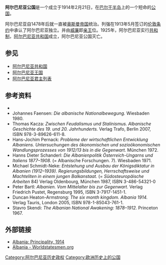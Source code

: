 {{Refimprove|date=2013年3月}}
{{Infobox Former Country
|native_name            = Principata e Shqipërisë
|conventional_long_name = 阿尔巴尼亚公国
|common_name            = 阿尔巴尼亚
|continent              = 欧洲
|region                 = 巴尔干半岛
|country                = 阿尔巴尼亚
|era                    = [[一战|一战]]/[[战间期|战间期]]
|government_type        = [[公国|公国]]
|year_start             = 1914年
|year_end               = 1925年
|life_span              = 1914–1917<br/>1920–1925
|date_start             = 2月21日
|date_end               = 1月31日
|p1                     = 独立阿尔巴尼亚
|flag_p1                = Flag of Albanian Provisional Government (1912-1914).svg
|p2                     = 意属阿尔巴尼亚保护国
|flag_p2                = Flag of Italy (1861-1946).svg
|s1                     = 意属阿尔巴尼亚保护国
|flag_s1                = Flag of Italy (1861-1946).svg
|s2                     = 阿尔巴尼亚共和国 (1925年－1928年)
|flag_s2                = Flag of Albania (1920-1926).svg
|image_flag             = Flag of Albania (1914-1920).svg
|image_coat             = Coat of arms of the Principality of Albania.svg
|image_map              = Principality of Albania (1914).svg
|capital                = [[都拉斯|都拉斯]]
|national_motto         = ''Atdheu mbi te gjitha''<br>“祖国高于一切”
|national_anthem        = 《[[旗之赞歌|旗之赞歌]]》
|common_languages       = [[阿尔巴尼亚语|阿尔巴尼亚语]]
|title_leader           = [[阿爾巴尼亞君主列表|亲王]]
|leader1                = [[威廉_(阿尔巴尼亚)|威廉]]
|year_leader1           = 1914
|title_representative   = [[阿尔巴尼亚国家元首|政府主席]]
|representative1        = [[埃萨德·帕夏·托普塔尼|埃萨德·帕夏·托普塔尼]]<small>（首）</small>
|year_representative1   = 1914–1916
|representative5        = [[最高摄政会议|最高摄政会议]]<small>（末）</small>
|year_representative5   = 1920–1925
|title_deputy           = [[阿尔巴尼亚总理|总理]]
|deputy1                = [[图尔汉·帕夏·佩梅蒂|图尔汉·帕夏·佩梅蒂]] <small>（首）</small>
|year_deputy1           = 1914
|deputy2                = [[索古一世|艾哈迈德·索古]] <small>（末）</small>
|year_deputy2           = 1925
}}
'''阿尔巴尼亚公国'''是一个成立于1914年2月21日，在[[巴尔干半岛|巴尔干半岛]]上的一个短命的[[公国|公国]]。

阿尔巴尼亚自1478年后就一直被[[奥斯曼帝国|奥斯曼帝国]]统治。列强在1913年5月签订的[[伦敦条约|伦敦条约]]中承认了阿尔巴尼亚独立。并由[[威廉_(阿尔巴尼亚)|威廉]]即[[亲王|亲王]]位。1925年，阿尔巴尼亚实行[[共和制|共和制]]，[[阿尔巴尼亚共和国_(1925－1928)|阿尔巴尼亚共和国]]成立，阿尔巴尼亚公国灭亡。

== 参见 ==
* [[阿尔巴尼亚共和国|阿尔巴尼亚共和国]]
* [[阿尔巴尼亚王国|阿尔巴尼亚王国]]
* [[阿尔巴尼亚君主列表|阿尔巴尼亚君主列表]]

== 参考资料 ==
*{{Cite book
 | last = Austin
 | first = Robert Clegg
 | editor =
 | others =
 | title = Founding a Balkan State: Albania's Experiment With Democracy, 1920-1925
 | origdate =
 | origyear =
 | origmonth =
 | url =
 | edition =
 | year = 2012
 | publisher = University of Toronto Press
 | location = Toronto
 | language =
 | isbn = 9781442644359
 | chapter =
 | chapterurl =
 | quote =
 }}
* Johannes Faensen: ''Die albanische Nationalbewegung.'' Wiesbaden 1980.
* Thomas Kacza: ''Zwischen Feudalismus und Stalinismus. Albanische Geschichte des 19. und 20. Jahrhunderts.'' Verlag Trafo, Berlin 2007, ISBN 978-3-89626-611-8.
* Hans-Jochim Pernack: ''Probleme der wirtschaftlichen Entwicklung Albaniens. Untersuchungen des ökonomischen und sozioökonomischen Wandlungsprozesses von 1912/13 bis in die Gegenwart.'' München 1972.
* Hanns Dieter Schanderl: ''Die Albanienpolitik Österreich-Ungarns und Italiens 1877–1908.'' (= Albanische Forschungen. 7). Wiesbaden 1971.
* Michael Schmidt-Neke: ''Entstehung und Ausbau der Königsdiktatur in Albanien (1912–1939). Regierungsbildungen, Herrschaftsweise und Machteliten in einem jungen Balkanstaat.'' (= ''Südosteuropäische Arbeiten'' 84) Verlag Oldenbourg, München 1987, ISBN 3-486-54321-0
* Peter Bartl: ''Albanien. Vom Mittelalter bis zur Gegenwart.'' Verlag Friedrich Pustet, Regensburg 1995, ISBN 3-7917-1451-1.
* Duncan Heaton-Armstrong: ''The six month kingdom. Albania 1914.'' Verlag Tauris, London 2005, ISBN 978-1-85043-761-1.
* Stavro Skendi: ''The Albanian National Awakening: 1878–1912.'' Princeton 1967.

== 外部链接 ==
*[https://web.archive.org/web/20070405025459/http://www.fotw.net/flags/al_k1914.html Albania: Principality, 1914]
*[http://www.worldstatesmen.org/Albania.htm Albania - Worldstatesmen.org]

[[Category:阿尔巴尼亚历史政权|Category:阿尔巴尼亚历史政权]]
[[Category:欧洲历史上的公国|Category:欧洲历史上的公国]]